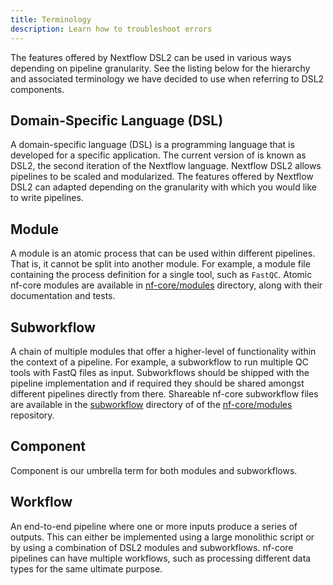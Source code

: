 ```yaml
---
title: Terminology
description: Learn how to troubleshoot errors
---
```


The features offered by Nextflow DSL2 can be used in various ways depending on pipeline granularity.
See the listing below for the hierarchy and associated terminology we have decided to use when referring to DSL2 components.

## Domain-Specific Language (DSL)

A domain-specific language (DSL) is a programming language that is developed for a specific application.
The current version of is known as DSL2, the second iteration of the Nextflow language.
Nextflow DSL2 allows pipelines to be scaled and modularized.
The features offered by Nextflow DSL2 can adapted depending on the granularity with which you would like to write pipelines.

## Module

A module is an atomic process that can be used within different pipelines.
That is, it cannot be split into another module.
For example, a module file containing the process definition for a single tool, such as `FastQC`.
Atomic nf-core modules are available in [nf-core/modules](https://github.com/nf-core/modules/tree/master/modules) directory, along with their documentation and tests.

## Subworkflow

A chain of multiple modules that offer a higher-level of functionality within the context of a pipeline.
For example, a subworkflow to run multiple QC tools with FastQ files as input.
Subworkflows should be shipped with the pipeline implementation and if required they should be shared amongst different pipelines directly from there.
Shareable nf-core subworkflow files are available in the [subworkflow](https://github.com/nf-core/modules/tree/master/subworkflows) directory of of the [nf-core/modules](https://github.com/nf-core/modules/tree/master) repository.

## Component

Component is our umbrella term for both modules and subworkflows.

## Workflow

An end-to-end pipeline where one or more inputs produce a series of outputs.
This can either be implemented using a large monolithic script or by using a combination of DSL2 modules and subworkflows.
nf-core pipelines can have multiple workflows, such as processing different data types for the same ultimate purpose.